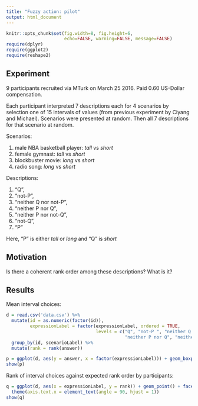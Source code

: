 ```yaml
---
title: "Fuzzy action: pilot"
output: html_document
---
```



```r
knitr::opts_chunk$set(fig.width=8, fig.height=6, 
                      echo=FALSE, warning=FALSE, message=FALSE)
require(dplyr)
require(ggplot2)
require(reshape2)

```


## Experiment

9 participants recruited via MTurk on March 25 2016. Paid 0.60 US-Dollar compensation.

Each participant interpreted 7 descriptions each for 4 scenarios by selection one of 15 intervals of values (from previous experiment by Ciyang and Michael). Scenarios were presented at random. Then all 7 descriptions for that scenario at random.

Scenarios:

1. male NBA basketball player: *tall* vs *short*
2. female gymnast: *tall* vs *short*
3. blockbuster movie: *long* vs *short*
4. radio song: *long* vs *short*

Descriptions: 

1. "Q", 
2. "not-P ", 
3. "neither Q nor not-P",
4. "neither P nor Q", 
5. "neither P nor not-Q",
6. "not-Q", 
7. "P"

Here, "P" is either *tall* or *long* and "Q" is *short*



## Motivation

Is there a coherent rank order among these descriptions? What is it?

## Results

Mean interval choices:

```r
d = read.csv('data.csv') %>%
  mutate(id = as.numeric(factor(id)),
         expressionLabel = factor(expressionLabel, ordered = TRUE, 
                                  levels = c("Q", "not-P ", "neither Q nor not-P",
                                             "neither P nor Q", "neither P nor not-Q", "not-Q", "P"))) %>% 
  group_by(id, scenarioLabel) %>%
  mutate(rank = rank(answer))

p = ggplot(d, aes(y = answer, x = factor(expressionLabel))) + geom_boxplot() + facet_grid(scenarioLabel ~ .) + coord_flip()
show(p)

```

Rank of interval choices against expected rank order by participants:

```r
q = ggplot(d, aes(x = expressionLabel, y = rank)) + geom_point() + facet_grid(id ~ scenarioLabel) +
  theme(axis.text.x = element_text(angle = 90, hjust = 1))
show(q)
```
